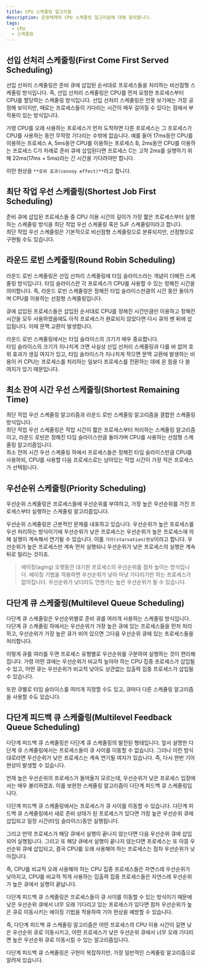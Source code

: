 ```yaml
---
title: CPU 스케줄링 알고리즘
description: 운영체제의 CPU 스케줄링 알고리즘에 대해 알아봅니다.
tags:
  - CPU
  - 스케줄링
---
```


## 선입 선처리 스케줄링(First Come First Served Scheduling)

선입 선처리 스케줄링은 준비 큐에 삽입된 순서대로 프로세스들을 처리하는 비선점형 스케줄링 방식입니다. 즉, 선입 선처리 스케줄링은 CPU를 먼저 요청한 프로세스부터 CPU를 할당하는 스케줄링 방식입니다. 선입 선처리 스케줄링은 언뜻 보기에는 가장 공정해 보이지만, 때로는 프로세스들이 기다리는 시간이 매우 길어질 수 있다는 점에서 부작용이 있는 방식입니다.

가령 CPU를 오래 사용하는 프로세스가 먼저 도착하면 다른 프로세스는 그 프로세스가 CPU를 사용하는 동안 무작정 기다리는 수밖에 없습니다.
예를 들어 17ms동안 CPU를 이용하는 프로세스 A, 5ms동안 CPU를 이용하는 프로세스 B, 2ms동안 CPU를 이용하는 프로세스 C가 차례로 준비 큐에 삽입된다면 프로세스 C는 고작 2ms를 실행하기 위해 22ms(17ms + 5ms)라는 긴 시간을 기다려야만 합니다.

이런 현상을 `**호위 효과(convoy effect)**`라고 합니다.

## 최단 작업 우선 스케줄링(Shortest Job First Scheduling)

준비 큐에 삽입된 프로세스들 중 CPU 이용 시간의 길이가 가장 짧은 프로세스부터 실행하는 스케줄링 방식을 최단 작업 우선 스케줄링 혹은 SJF 스케줄링이라고 합니다.  
최단 작업 우선 스케줄링은 기본적으로 비선점형 스케줄링으로 분류되지만, 선점형으로 구현될 수도 있습니다.

## 라운드 로빈 스케줄링(Round Robin Scheduling)

라운드 로빈 스케줄링은 선입 선처리 스케줄링에 타임 슬라이스라는 개념이 더해진 스케줄링 방식입니다. 타임 슬라이스란 각 프로세스가 CPU를 사용할 수 있는 정해진 시간을 의미합니다.
즉, 라운드 로빈 스케줄링은 정해진 타입 슬라이스만큼의 시간 동안 돌아가며 CPU를 이용하는 선점형 스케줄링입니다.

큐에 삽입된 프로세스들은 삽입된 순서대로 CPU를 정해진 시간만큼만 이용하고 정해진 시간을 모두 사용하였음에도 아직 프로세스가 완료되지 않았다면 다시 큐의 맨 뒤에 삽입됩니다. 이때 문맥 교환이 발생합니다.

라운드 로빈 스케줄링에서는 타임 슬라이스의 크기가 매우 중요합니다.  
타임 슬라이스의 크기가 지나치게 크면 사실상 선입 선처리 스케줄링과 다를 바 없어 호위 효과가 생길 여지가 있고, 타임 슬라이스가 지나치게 작으면 문맥 교환에 발생하는 비용이 커 CPU는 프로세스를 처리하는 일보다 프로세스를 전환하는 데에 온 힘을 다 쓸 여지가 있기 때문입니다.

## 최소 잔여 시간 우선 스케줄링(Shortest Remaining Time)

최단 작업 우선 스케줄링 알고리즘과 라운드 로빈 스케줄링 알고리즘을 결합한 스케줄링 방식입니다.  
최단 작업 우선 스케줄링은 작업 시간이 짧은 프로세스부터 처리하는 스케줄링 알고리즘이고, 라운드 로빈은 정해진 타임 슬라이스만큼 돌아가며 CPU를 사용하는 선점형 스케줄링 알고리즘입니다.  
최소 잔여 시간 우선 스케줄링 하에서 프로세스들은 정해진 타임 슬라이스만큼 CPU를 사용하되, CPU를 사용할 다음 프로세스로는 남아있는 작업 시간이 가장 적은 프로세스가 선택됩니다.

## 우선순위 스케줄링(Priority Scheduling)

우선순위 스케줄링은 프로세스들에 우선순위를 부여하고, 가장 높은 우선순위를 가진 프로세스부터 실행하는 스케줄링 알고리즘입니다.

우선순위 스케줄링은 근본적인 문제를 내포하고 있습니다.
우선순위가 높은 프로세스를 우선 처리하는 방식이기에 우선순위가 낮은 프로세스는 우선순위가 높은 프로세스에 의해 실행이 계속해서 연기될 수 있습니다.
이를 `기아(starvation)현상`이라고 합니다. 우선순위가 높은 프로세스만 계속 먼저 실행되니 우선순위가 낮은 프로세스의 실행은 계속 뒤로 밀리는 것이죠.

> 에이징(aging)
> 오랫동안 대기한 프로세스의 우선순위를 점차 높이는 방식입니다. 에이징 기법을 적용하면 우선순위가 낮아 마냥 기다리기만 하는 프로세스가 없어집니다.
> 우선순위가 낮더라도 언젠가는 높은 우선순위가 될 수 있습니다.

## 다단계 큐 스케줄링(Multilevel Queue Scheduling)

다단계 큐 스케줄링은 우선순위별로 준비 큐를 여러개 사용하는 스케줄링 방식입니다.  
다단계 큐 스케줄링 하에서는 우선순위가 가장 높은 큐에 있는 프로세스들을 먼저 처리하고, 우선순위가 가장 높은 큐가 비어 있으면 그다음 우선순위 큐에 있는 프로세스들을 처리합니다.

이렇게 큐를 여러를 두면 프로세스 유형별로 우선순위를 구분하여 실행하는 것이 편리해집니다.
가령 어떤 큐에는 우선순위가 비교적 높아야 하는 CPU 집중 프로세스가 삽입될 수 있고, 어떤 큐는 우선순위가 비교적 낮아도 상관없는 입출력 집중 프로세스가 삽입될 수 있습니다.

또한 큐별로 타임 슬라이스를 여러개 지정할 수도 있고, 큐마다 다른 스케쥴링 알고리즘을 사용할 수도 있습니다.

## 다단계 피드백 큐 스케줄링(Multilevel Feedback Queue Scheduling)

다단계 피드백 큐 스케줄링은 다단계 큐 스케줄링의 발전된 형태입니다. 앞서 설명한 다단계 큐 스케줄링에서는 프로세스들이 큐 사이를 이동할 수 없습니다.
그러나 이런 방식대로라면 우선순위가 낮은 프로세스는 계속 연기될 여지가 있습니다. 즉, 다시 한번 기아 현상이 발생할 수 있습니다.

언제 높은 우선순위의 프로세스가 들어올지 모르는데, 우선순위가 낮은 프로세스 입장에서는 매우 불리하겠죠. 이를 보완한 스케줄링 알고리즘이 다단계 피드백 큐 스케줄링입니다.

다단계 피드백 큐 스케줄링에서는 프로세스가 큐 사이를 이동할 수 있습니다. 다단계 피드백 큐 스케줄링에서 새로 준비 상태가 된 프로세스가 있다면
가장 높은 우선순위 큐에 삽입되고 일정 시간(타임 슬라이스)동안 실행됩니다.

그리고 만약 프로세스가 해당 큐에서 실행이 끝나지 않는다면 다음 우선순위 큐에 삽입되어 실행됩니다. 그리고 또 해당 큐에서 실행이 끝나지 않는다면
프로세스는 또 아믕 우선순위 큐에 삽입되고, 결국 CPU를 오래 사용해야 하는 프로세스는 점차 우선순위가 낮아집니다.

즉, CPU를 비교적 오래 사용해야 하는 CPU 집중 프로세스들은 자연스레 우선순위가 낮아지고,
CPU를 비교적 적게 사용하는 입출력 집중 프로세스들은 자연스레 우선순위가 높은 큐에서 실행이 끝납니다.

다단계 피드백 큐 스케줄링은 프로세스들이 큐 사이를 이동할 수 있는 방식이기 때문에 낮은 우선순위 큐에서 너무 오래 기다리고 있는
프로세스가 있다면 점차 우선순위가 높은 큐로 이동시키는 에이징 기법을 적용하여 기아 현상을 예방할 수 있습니다.

즉, 다단계 피드백 큐 스케줄링 알고리즘은 어떤 프로세스의 CPU 이용 시간이 길면 낮은 우선순위 큐로 이동시키고,
어떤 프로세스가 낮은 우선순위 큐에서 너무 오래 기다리면 높은 우선순위 큐로 이동시킬 수 있는 알고리즘입니다.

다단계 피드백 큐 스케줄링은 구현이 복잡하지만, 가장 일반적인 스케줄링 알고리즘으로 알려져 있습니다.
